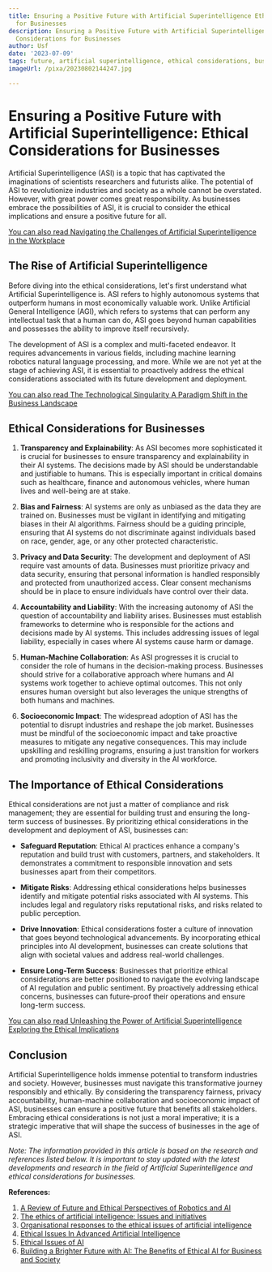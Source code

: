 ```yaml
---
title: Ensuring a Positive Future with Artificial Superintelligence Ethical Considerations
  for Businesses
description: Ensuring a Positive Future with Artificial Superintelligence Ethical
  Considerations for Businesses
author: Usf
date: '2023-07-09'
tags: future, artificial superintelligence, ethical considerations, businesses
imageUrl: /pixa/20230802144247.jpg

---
```

# Ensuring a Positive Future  with Artificial Superintelligence: Ethical Considerations for Businesses

Artificial  Superintelligence (ASI) is a  topic that has captivated  the imaginations of scientists  researchers and futurists alike. The potential  of ASI to  revolutionize industries and society as a whole cannot be overstated.  However, with great power comes great responsibility. As businesses embrace the possibilities of ASI, it is crucial to consider the ethical implications and ensure a positive future for all.

[You can also read Navigating  the Challenges of Artificial Superintelligence in the Workplace](Navigating%20the%20Challenges%20of%20Artificial%20Superintelligence%20in%20the%20Workplace)


## The Rise of Artificial Superintelligence

Before  diving into the ethical considerations, let's first understand what Artificial Superintelligence is. ASI refers to highly autonomous systems that outperform humans in most economically valuable work. Unlike Artificial General Intelligence (AGI), which refers to systems that can perform any intellectual task that a human can do, ASI goes beyond human capabilities and possesses the ability to improve itself recursively.

The development of ASI is a complex and multi-faceted endeavor. It requires advancements in various fields, including machine learning robotics natural language processing, and more. While we are not yet at the stage of achieving ASI, it is essential to proactively address the ethical considerations associated with its future development and  deployment.

[You can also read The Technological Singularity A Paradigm Shift in the Business Landscape](The%20Technological%20Singularity%20A%20Paradigm%20Shift%20in%20the%20Business%20Landscape)


## Ethical Considerations for  Businesses

1. **Transparency and Explainability**: As ASI  becomes more sophisticated it is crucial for businesses to ensure transparency and explainability  in their  AI systems. The decisions made by ASI should be understandable and justifiable to humans. This  is especially important in critical domains such as healthcare, finance and autonomous vehicles,  where human lives and well-being are at stake.

2.  **Bias  and Fairness**: AI systems are only  as unbiased as the data they are trained on. Businesses must be vigilant in  identifying and mitigating biases in their AI algorithms. Fairness should be a guiding  principle, ensuring that AI systems do not discriminate against individuals  based on  race, gender, age, or any other protected characteristic.

3. **Privacy and Data Security**: The development and deployment of ASI require vast  amounts of data. Businesses must prioritize privacy and data  security, ensuring that personal information is handled responsibly and protected from unauthorized  access. Clear  consent mechanisms should be in place to ensure individuals have control over their  data.

4. **Accountability  and Liability**: With the increasing autonomy of ASI the question of accountability and liability arises. Businesses  must establish frameworks to determine who is responsible for the  actions  and decisions made  by AI  systems. This includes addressing issues of legal liability, especially in cases where AI systems cause harm or damage.

5. **Human-Machine Collaboration**: As ASI progresses it is crucial to consider  the role of humans in the decision-making process. Businesses should strive for a collaborative  approach where humans and AI systems work together  to achieve optimal  outcomes.  This  not  only ensures human oversight but also leverages the unique strengths of both humans and machines.

6.  **Socioeconomic  Impact**: The  widespread adoption of ASI has the potential to disrupt industries and reshape the job market.  Businesses must be mindful of the socioeconomic impact  and take proactive  measures to mitigate any  negative  consequences. This may include upskilling and reskilling programs, ensuring a just transition for workers and promoting  inclusivity  and diversity in the AI workforce.

## The Importance of Ethical Considerations

Ethical  considerations are not just a matter of compliance and risk  management; they are essential for building trust and  ensuring the long-term  success of businesses. By prioritizing ethical considerations in the development and deployment of ASI, businesses can:

- **Safeguard Reputation**:  Ethical  AI practices  enhance  a company's reputation and build trust with customers,  partners, and stakeholders. It demonstrates a  commitment to  responsible innovation and  sets businesses apart from their competitors.

- **Mitigate Risks**: Addressing ethical considerations helps businesses identify and mitigate potential risks associated with AI systems. This includes legal and regulatory risks reputational risks, and  risks related to public perception.

- **Drive Innovation**: Ethical considerations foster a culture of innovation that goes beyond technological advancements. By incorporating ethical principles into AI development, businesses can create solutions that align with societal values  and address real-world challenges.

- **Ensure Long-Term Success**: Businesses that prioritize ethical considerations are better positioned to navigate  the evolving landscape of AI  regulation and public sentiment. By  proactively addressing ethical concerns, businesses can future-proof  their operations and ensure long-term success.

[You  can also read  Unleashing the  Power of Artificial Superintelligence Exploring  the Ethical Implications](Unleashing%20the%20Power%20of%20Artificial%20Superintelligence%20Exploring%20the%20Ethical%20Implications)


## Conclusion

Artificial Superintelligence holds immense potential to transform  industries and society. However, businesses must navigate this transformative journey responsibly and  ethically. By considering the transparency fairness, privacy accountability, human-machine collaboration and socioeconomic impact of ASI, businesses can ensure a positive future that  benefits  all stakeholders. Embracing ethical considerations is not just a moral imperative; it is a strategic imperative that will shape the success of businesses in the age of ASI.

*Note: The information provided in  this article is based on the research and references listed below. It is important to stay  updated with the latest developments  and  research in the field of Artificial Superintelligence and ethical considerations for businesses.*

**References:**

1.  [A  Review of Future and Ethical Perspectives of Robotics and AI](https://www.frontiersin.org/articles/10.3389/frobt.2017.00075/full)
2. [The ethics of artificial intelligence: Issues and initiatives](https://www.europarl.europa.eu/RegData/etudes/STUD/2020/634452/EPRS_STU(2020)634452_EN.pdf)
3. [Organisational responses to the ethical issues of artificial  intelligence](https://link.springer.com/article/10.1007/s00146-021-01148-6)
4. [Ethical  Issues In Advanced Artificial Intelligence](https://nickbostrom.com/ethics/ai)
5. [Ethical Issues of AI](https://www.ncbi.nlm.nih.gov/pmc/articles/PMC7968615/)
6. [Building a Brighter Future with AI: The  Benefits of  Ethical AI for Business and Society](https://pub.towardsai.net/building-a-brighter-future-with-ai-the-benefits-of-ethical-ai-for-business-and-society-6c3184b35bf4)
